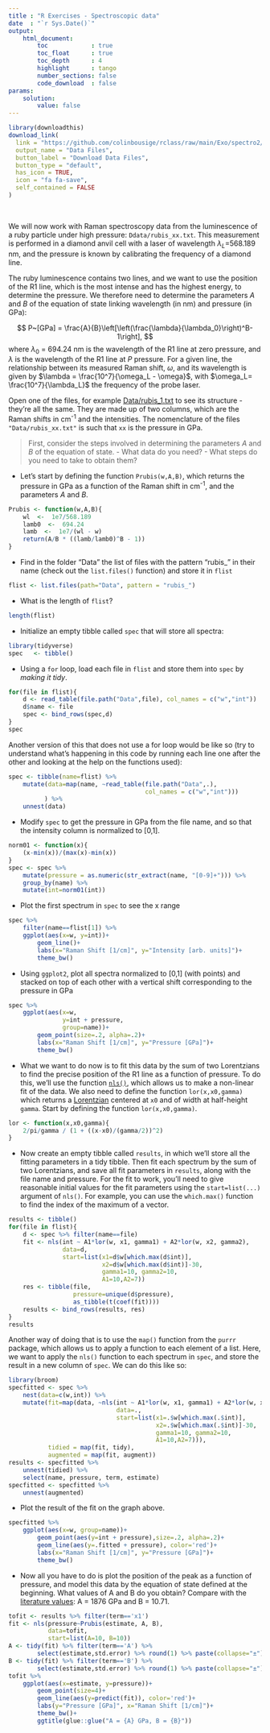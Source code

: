 ```yaml
---
title : "R Exercises - Spectroscopic data"
date  : "`r Sys.Date()`"
output: 
    html_document:
        toc            : true
        toc_float      : true
        toc_depth      : 4
        highlight      : tango
        number_sections: false
        code_download  : false
params: 
    solution:
        value: false
---
```


```r
library(downloadthis)
download_link(
  link = "https://github.com/colinbousige/rclass/raw/main/Exo/spectro2/Archive.zip",
  output_name = "Data Files",
  button_label = "Download Data Files",
  button_type = "default",
  has_icon = TRUE,
  icon = "fa fa-save",
  self_contained = FALSE
)
```
<br>



We will now work with Raman spectroscopy data from the luminescence of a ruby particle under high pressure: `Ddata/rubis_xx.txt`. 
This measurement is performed in a diamond anvil cell with a laser of wavelength $\lambda_L$=568.189 nm, and the pressure is known by calibrating the frequency of a diamond line. 

The ruby luminescence contains two lines, and we want to use the position of the R1 line, which is the most intense and has the highest energy, to determine the pressure. We therefore need to determine the parameters $A$ and $B$ of the equation of state linking wavelength (in nm) and pressure (in GPa):

$$
P~[GPa] = \frac{A}{B}\left[\left(\frac{\lambda}{\lambda_0}\right)^B-1\right],
$$
where $\lambda_0$ = 694.24 nm is the wavelength of the R1 line at zero pressure, and $\lambda$ is the wavelength of the R1 line at $P$ pressure. 
For a given line, the relationship between its measured Raman shift, $\omega$, and its wavelength is given by $\lambda = \frac{10^7}{\omega_L - \omega}$, with $\omega_L= \frac{10^7}{\lambda_L}$ the frequency of the probe laser.

Open one of the files, for example [Data/rubis_1.txt](Data/rubis_1.txt) to see its structure - they're all the same. They are made up of two columns, which are the Raman shifts in cm^-1^ and the intensities. The nomenclature of the files `"Data/rubis_xx.txt"` is such that `xx` is the pressure in GPa.

> First, consider the steps involved in determining the parameters $A$ and $B$ of the equation of state. 
> - What data do you need? 
> - What steps do you need to take to obtain them?

- Let's start by defining the function `Prubis(w,A,B)`, which returns the pressure in GPa as a function of the Raman shift in cm^-1^, and the parameters $A$ and $B$. 

```r
Prubis <- function(w,A,B){
    wl  <-  1e7/568.189
    lamb0  <-  694.24
    lamb  <-  1e7/(wl - w)
    return(A/B * ((lamb/lamb0)^B - 1))
}
```

- Find in the folder "Data" the list of files with the pattern "rubis\_" in their name (check out the `list.files()` function) and store it in `flist`

```r
flist <- list.files(path="Data", pattern = "rubis_")
```

- What is the length of `flist`?

```r
length(flist)
```

- Initialize an empty tibble called `spec` that will store all spectra:

```r
library(tidyverse)
spec   <- tibble()
```

- Using a `for` loop, load each file in `flist` and store them into `spec` by *making it tidy*.

```r
for(file in flist){
    d <- read_table(file.path("Data",file), col_names = c("w","int"))
    d$name <- file
    spec <- bind_rows(spec,d)
}
spec
```

Another version of this that does not use a for loop would be like so (try to understand what's happening in this code by running each line one after the other and looking at the help on the functions used):

```r
spec <- tibble(name=flist) %>% 
    mutate(data=map(name, ~read_table(file.path("Data",.), 
                                      col_names = c("w","int")))
          ) %>% 
    unnest(data)
```

- Modify `spec` to get the pressure in GPa from the file name, and so that the intensity column is normalized to [0,1].

```r
norm01 <- function(x){
    (x-min(x))/(max(x)-min(x))
}
spec <- spec %>% 
    mutate(pressure = as.numeric(str_extract(name, "[0-9]+"))) %>% 
    group_by(name) %>% 
    mutate(int=norm01(int))
```

- Plot the first spectrum in `spec` to see the x range

```r
spec %>% 
    filter(name==flist[1]) %>%
    ggplot(aes(x=w, y=int))+
        geom_line()+
        labs(x="Raman Shift [1/cm]", y="Intensity [arb. units]")+
        theme_bw()
```

- Using `ggplot2`, plot all spectra normalized to [0,1] (with points) and stacked on top of each other with a vertical shift corresponding to the pressure in GPa

```r
spec %>% 
    ggplot(aes(x=w, 
               y=int + pressure,
               group=name))+
        geom_point(size=.2, alpha=.2)+
        labs(x="Raman Shift [1/cm]", y="Pressure [GPa]")+
        theme_bw()
```

- What we want to do now is to fit this data by the sum of two Lorentzians to find the precise position of the R1 line as a function of pressure. To do this, we'll use the function [`nls()`](https://www.rdocumentation.org/packages/stats/versions/3.6.2/topics/nls), which allows us to make a non-linear fit of the data. We also need to define the function `lor(x,x0,gamma)` which returns a [Lorentzian](https://fr.wikipedia.org/wiki/Fonction_lorentzienne) centered at `x0` and of width at half-height `gamma`. Start by defining the function `lor(x,x0,gamma)`.

```r
lor <- function(x,x0,gamma){
    2/pi/gamma / (1 + ((x-x0)/(gamma/2))^2)
}
```

- Now create an empty tibble called `results`, in which we'll store all the fitting parameters in a tidy tibble. Then fit each spectrum by the sum of two Lorentzians, and save all fit parameters in `results`, along with the file name and pressure. For the fit to work, you'll need to give reasonable initial values for the fit parameters using the `start=list(...)` argument of `nls()`. For example, you can use the `which.max()` function to find the index of the maximum of a vector.

```r
results <- tibble()
for(file in flist){
    d <- spec %>% filter(name==file)
    fit <- nls(int ~ A1*lor(w, x1, gamma1) + A2*lor(w, x2, gamma2), 
               data=d, 
               start=list(x1=d$w[which.max(d$int)], 
                          x2=d$w[which.max(d$int)]-30, 
                          gamma1=10, gamma2=10,
                          A1=10,A2=7))
    res <- tibble(file, 
                  pressure=unique(d$pressure),
                  as_tibble(t(coef(fit))))
    results <- bind_rows(results, res)
}
results
```

Another way of doing that is to use the `map()` function from the `purrr` package, which allows us to apply a function to each element of a list. Here, we want to apply the `nls()` function to each spectrum in `spec`, and store the result in a new column of `spec`. We can do this like so:

```r
library(broom)
specfitted <- spec %>% 
    nest(data=c(w,int)) %>% 
    mutate(fit=map(data, ~nls(int ~ A1*lor(w, x1, gamma1) + A2*lor(w, x2, gamma2), 
                              data=., 
                              start=list(x1=.$w[which.max(.$int)], 
                                         x2=.$w[which.max(.$int)]-30, 
                                         gamma1=10, gamma2=10,
                                         A1=10,A2=7))),
           tidied = map(fit, tidy),
           augmented = map(fit, augment))
results <- specfitted %>% 
    unnest(tidied) %>% 
    select(name, pressure, term, estimate)
specfitted <- specfitted %>% 
    unnest(augmented)
```

- Plot the result of the fit on the graph above. 

```r
specfitted %>% 
    ggplot(aes(x=w, group=name))+
        geom_point(aes(y=int + pressure),size=.2, alpha=.2)+
        geom_line(aes(y=.fitted + pressure), color='red')+
        labs(x="Raman Shift [1/cm]", y="Pressure [GPa]")+
        theme_bw()
```

- Now all you have to do is plot the position of the peak as a function of pressure, and model this data by the equation of state defined at the beginning. What values of A and B do you obtain? Compare with the [literature values](https://doi.org/10.1063/1.2135877): A = 1876 GPa and B = 10.71.

```r
tofit <- results %>% filter(term=='x1')
fit <- nls(pressure~Prubis(estimate, A, B), 
           data=tofit, 
           start=list(A=10, B=10))
A <- tidy(fit) %>% filter(term=='A') %>% 
        select(estimate,std.error) %>% round(1) %>% paste(collapse="±")
B <- tidy(fit) %>% filter(term=='B') %>% 
        select(estimate,std.error) %>% round(1) %>% paste(collapse="±")
tofit %>%  
    ggplot(aes(x=estimate, y=pressure))+
        geom_point(size=4)+
        geom_line(aes(y=predict(fit)), color='red')+
        labs(y="Pressure [GPa]", x="Raman Shift [1/cm]")+
        theme_bw()+
        ggtitle(glue::glue("A = {A} GPa, B = {B}"))
```

